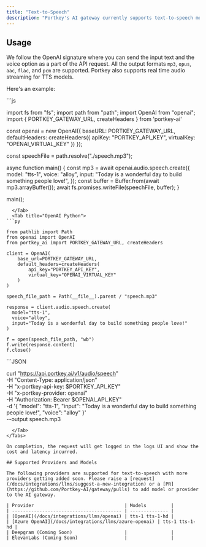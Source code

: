 ```yaml
---
title: "Text-to-Speech"
description: "Portkey's AI gateway currently supports text-to-speech models on `OpenAI` and `Azure OpenAI`."
---
```


## Usage

We follow the OpenAI signature where you can send the input text and the voice option as a part of the API request. All the output formats `mp3`, `opus`, `aac`, `flac`, and `pcm` are supported. Portkey also supports real time audio streaming for TTS models.

Here's an example:

<Tabs>
  <Tab title="OpenAI NodeJS">
```js

import fs from "fs";
import path from "path";
import OpenAI from "openai";
import { PORTKEY_GATEWAY_URL, createHeaders } from 'portkey-ai'

const openai = new OpenAI({
  baseURL: PORTKEY_GATEWAY_URL,
  defaultHeaders: createHeaders({
    apiKey: "PORTKEY_API_KEY",
    virtualKey: "OPENAI_VIRTUAL_KEY"
  })
});

const speechFile = path.resolve("./speech.mp3");

async function main() {
  const mp3 = await openai.audio.speech.create({
    model: "tts-1",
    voice: "alloy",
    input: "Today is a wonderful day to build something people love!",
  });
  const buffer = Buffer.from(await mp3.arrayBuffer());
  await fs.promises.writeFile(speechFile, buffer);
}

main();
```
  </Tab>
  <Tab title="OpenAI Python">
```py

from pathlib import Path
from openai import OpenAI
from portkey_ai import PORTKEY_GATEWAY_URL, createHeaders

client = OpenAI(
    base_url=PORTKEY_GATEWAY_URL,
    default_headers=createHeaders(
        api_key="PORTKEY_API_KEY",
        virtual_key="OPENAI_VIRTUAL_KEY"
    )
)

speech_file_path = Path(__file__).parent / "speech.mp3"

response = client.audio.speech.create(
  model="tts-1",
  voice="alloy",
  input="Today is a wonderful day to build something people love!"
)

f = open(speech_file_path, "wb")
f.write(response.content)
f.close()
```
  </Tab>
<Tab title="REST API">
```JSON

curl "https://api.portkey.ai/v1/audio/speech" \
  -H "Content-Type: application/json" \
  -H "x-portkey-api-key: $PORTKEY_API_KEY" \
  -H "x-portkey-provider: openai" \
  -H "Authorization: Bearer $OPENAI_API_KEY" \
  -d '{
    "model": "tts-1",
    "input": "Today is a wonderful day to build something people love!",
    "voice": "alloy"
  }' \
  --output speech.mp3
```
  </Tab>
</Tabs>

On completion, the request will get logged in the logs UI and show the cost and latency incurred.

## Supported Providers and Models

The following providers are supported for text-to-speech with more providers getting added soon. Please raise a [request](/docs/integrations/llms/suggest-a-new-integration) or a [PR](https://github.com/Portkey-AI/gateway/pulls) to add model or provider to the AI gateway.

| Provider                                 | Models         |
| ---------------------------------------- | -------------- |
| [OpenAI](/docs/integrations/llms/openai) | tts-1 tts-1-hd |
| [Azure OpenAI](/docs/integrations/llms/azure-openai) | tts-1 tts-1-hd |
| Deepgram (Coming Soon)                   |                |
| ElevanLabs (Coming Soon)                 |                |
